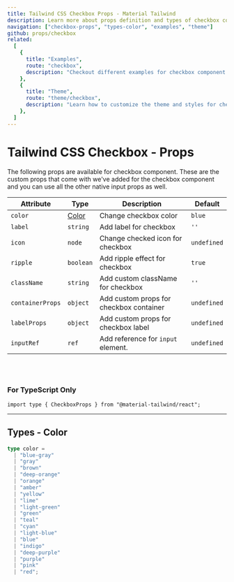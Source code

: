 ```yaml
---
title: Tailwind CSS Checkbox Props - Material Tailwind
description: Learn more about props definition and types of checkbox component.
navigation: ["checkbox-props", "types-color", "examples", "theme"]
github: props/checkbox
related:
  [
    {
      title: "Examples",
      route: "checkbox",
      description: "Checkout different examples for checkbox component.",
    },
    {
      title: "Theme",
      route: "theme/checkbox",
      description: "Learn how to customize the theme and styles for checkbox component.",
    },
  ]
---
```


# Tailwind CSS Checkbox - Props

<span id="checkbox-props" className="scroll-mt-48" />
The following props are available for checkbox component. These are the custom props
that come with we've added for the checkbox component and you can use all the other
native input props as well.

| Attribute        | Type                  | Description                                   | Default                |
| ---------------- | --------------------- | --------------------------------------------- | ---------------------- |
| `color`          | [Color](#types-color) | Change checkbox color                         | <Code>blue</Code>      |
| `label`          | <Code>string</Code>   | Add label for checkbox                        | `''`                   |
| `icon`           | <Code>node</Code>     | Change checked icon for checkbox              | <Code>undefined</Code> |
| `ripple`         | <Code>boolean</Code>  | Add ripple effect for checkbox                | <Code>true</Code>      |
| `className`      | <Code>string</Code>   | Add custom className for checkbox             | `''`                   |
| `containerProps` | <Code>object</Code>   | Add custom props for checkbox container       | <Code>undefined</Code> |
| `labelProps`     | <Code>object</Code>   | Add custom props for checkbox label           | <Code>undefined</Code> |
| `inputRef`       | <Code>ref</Code>      | Add reference for <Code>input</Code> element. | <Code>undefined</Code> |

<br />
<br />

### For TypeScript Only

```tsx
import type { CheckboxProps } from "@material-tailwind/react";
```

---

## Types - Color

<span id="types-color" className="scroll-mt-48" />

```ts
type color =
  | "blue-gray"
  | "gray"
  | "brown"
  | "deep-orange"
  | "orange"
  | "amber"
  | "yellow"
  | "lime"
  | "light-green"
  | "green"
  | "teal"
  | "cyan"
  | "light-blue"
  | "blue"
  | "indigo"
  | "deep-purple"
  | "purple"
  | "pink"
  | "red";
```

<span id="examples" className="scroll-mt-48" />
<span id="theme" className="scroll-mt-48" />
